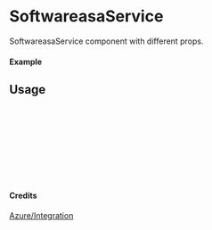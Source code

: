 
<Meta of={SoftwareasaService} title="Azure/Integration/SoftwareasaService" />

# SoftwareasaService

SoftwareasaService component with different props.

#### Example

<Canvas of={SoftwareasaService.Primary} />

## Usage

```ts
import { SoftwareasaService } from "yadl-ui";

const Example = () => {
  return (
      <SoftwareasaService />
  );
};

export default Example;
```

#### Credits
[Azure/Integration](https://learn.microsoft.com/en-us/azure/architecture/icons/)
